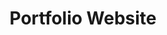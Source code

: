 ---
title: "Portfolio Website"
publishedAt: "2024-04-08"
summary: "Bir web sitesi sadece bir görselden ibaret değildir; aynı zamanda kullanıcıların sizinle nasıl etkileşim kurduğunu belirler. Akıcı bir deneyim, ziyaretçileri müşteriye dönüştürmenin ve marka sadakatini inşa etmenin anahtarıdır."
images:
  - "/images/projects/project-01/digital.png"
image: "/images/projects/project-01/portfolio.png"

---